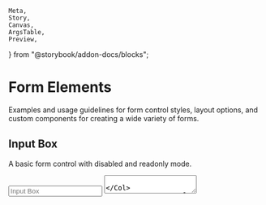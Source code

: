    Meta,
    Story,
    Canvas,
    ArgsTable,
    Preview,
} from "@storybook/addon-docs/blocks";


<Meta title="Forms/Form Elements" />

# Form Elements

<p className="sbdocs-desc">
    Examples and usage guidelines for form control styles, layout options, and
    custom components for creating a wide variety of forms.
</p>

## Input Box

A basic form control with disabled and readonly mode.

<Preview withToolbar>
    <Story name="Input Box">
        <Container>
            <Row>
                <Col col>
                    <Input placeholder="Input Box" mb="10px" />
                    <Textarea placeholder="Textarea" mb="10px" />
                </Col>
                <Col col>
                    <Input
                        placeholder="Input Box (Disabled)"
                        mb="10px"
                        disabled
                    />
                    <Textarea
                        placeholder="Textarea (Disabled)"
                        mb="10px"
                        disabled
                    />
                </Col>
            </Row>
        </Container>
    </Story>
</Preview>

## Validation State

A form control with success, warning and error state.

<Preview withToolbar>
    <Story name="Validation State">
        <Container>
            <Row>
                <Col col>
                    <div style={{ marginBottom: "10px" }}>
                        <Input
                            placeholder="Valid State"
                            state="success"
                            feedbackText="Looks good!"
                        />
                    </div>
                    <div style={{ marginBottom: "10px" }}>
                        <Textarea
                            placeholder="Valid State"
                            state="success"
                            feedbackText="Looks good!"
                        />
                    </div>
                </Col>
                <Col col>
                    <div style={{ marginBottom: "10px" }}>
                        <Input
                            placeholder="Invalid state"
                            state="error"
                            required
                            feedbackText="This is required"
                        />
                    </div>
                    <div style={{ marginBottom: "10px" }}>
                        <Textarea
                            placeholder="Invalid state"
                            state="error"
                            required
                            feedbackText="This is required"
                        />
                    </div>
                </Col>
            </Row>
        </Container>
    </Story>
</Preview>

## Checkboxes

For even more customization and cross browser consistency, use our completely custom checkbox element to replace the browser defaults.

<Preview withToolbar>
    <Story name="Checkboxes">
        <Container>
            <Row>
                <Col col>
                    <Checkbox
                        id="checkbox1"
                        name="checkbox1"
                        label="Custom checkbox"
                    />
                    <Checkbox
                        id="checkbox2"
                        name="checkbox2"
                        label="Custom checkbox (disabled)"
                        disabled
                    />
                </Col>
                <Col col>
                    <Checkbox
                        id="checkbox4"
                        name="checkbox4"
                        label="Custom checkbox (Checked disabled)"
                        checked
                        disabled
                    />
                </Col>
            </Row>
        </Container>
    </Story>
</Preview>

## Radios

For even more customization and cross browser consistency, use our completely custom radio element to replace the browser defaults.

<Preview withToolbar>
    <Story name="Radios">
        <Container>
            <Row>
                <Col col>
                    <Radio
                        id="radio1"
                        name="customRadio"
                        label="Custom radio"
                    />
                    <Radio
                        id="radio2"
                        name="customRadio"
                        label="Custom radio"
                    />
                </Col>
                <Col col>
                    <Radio
                        id="radio3"
                        name="customRadio1"
                        label="Custom radio (Checked disabled)"
                        checked
                        disabled
                    />
                    <Radio
                        id="radio4"
                        name="customRadio1"
                        label="Custom radio (Checked disabled)"
                        disabled
                    />
                </Col>
            </Row>
        </Container>
    </Story>
</Preview>

## Select Menu

Custom select menus need only a custom class, `Select` Component to trigger the custom styles.

<Preview withToolbar>
    <Story name="Select Menu">
        <Container>
            <Row>
                <Col col>
                    <Select defaultValue={"DEFAULT"}>
                        <option value="DEFAULT" disabled>
                            Open this select menu
                        </option>
                        <option value="1">One</option>
                        <option value="2">Two</option>
                        <option value="3">Three</option>
                    </Select>
                </Col>
            </Row>
        </Container>
    </Story>
</Preview>
